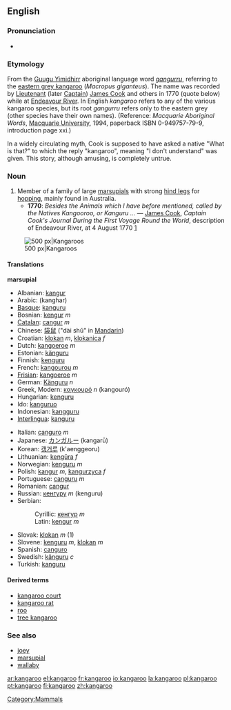 {{wikipedia}}
==English==

===Pronunciation===
*{{IPA|/,kæŋgə'ru:/}}

===Etymology===
From the [[w:Guugu Yimidhirr|Guugu Yimidhirr]] aboriginal language word ''[[gangurru]]'', referring to the [[w:eastern grey kangaroo|eastern grey kangaroo]] (''Macropus giganteus''). The name was recorded by [[Lieutenant]] (later [[Captain]]) [[w:James Cook|James Cook]] and others in 1770 (quote below) while at [[w:Endeavour River|Endeavour River]].  In English ''kangaroo'' refers to any of the various kangaroo species, but its root ''gangurru'' refers only to the eastern grey (other species have their own names).  (Reference: ''Macquarie Aboriginal Words'', [[w:Macquarie University|Macquarie University]], 1994, paperback ISBN 0-949757-79-9, introduction page xxi.)

In a widely circulating myth, Cook is supposed to have asked a native "What is that?" to which the reply "kangaroo", meaning "I don't understand" was given. This story, although amusing, is completely untrue.

===Noun===
{{en-noun}}

#Member of a family of large [[marsupial]]s with strong [[hind leg]]s for [[hop]]ping, mainly found in Australia.
#*'''1770''': ''Besides the Animals which I have before mentioned, called by the Natives Kangooroo, or Kanguru ...'' &mdash; [[w:James Cook|James Cook]], ''Captain Cook's Journal During the First Voyage Round the World'', description of Endeavour River, at 4 August 1770 [http://www.gutenberg.org/etext/8106]

[[Image:Kanguru.jpg|thumb|center|500 px|Kangaroos]]

====Translations====
'''marsupial'''
{{top}}
*Albanian: [[kangur]]
*Arabic: {{ARchar|[[كنغر]]}} (kanghar)
*[[Basque]]: [[kanguru]]
*Bosnian: [[kengur]] ''m''
*[[Catalan]]: [[cangur]] ''m''
*Chinese: [[袋鼠]] ("dài shǔ" in [[Mandarin]])
*Croatian: [[klokan]] ''m'', [[klokanica]] ''f''
*Dutch: [[kangoeroe]] ''m''
*Estonian: [[känguru]]
*Finnish: [[kenguru]]
*French: [[kangourou]] ''m''
*[[Frisian]]: [[kangoeroe]] ''m''
*German: [[Känguru]] ''n''
*Greek, Modern: [[καγκουρό]] ''n'' (kangouró)
*Hungarian: [[kenguru]]
*Ido: [[kanguruo]]
*Indonesian: [[kangguru]]
*[[Interlingua]]: [[kanguru]]
{{mid}}
*Italian: [[canguro]] ''m''
*Japanese: [[カンガルー]] (kangarū)
*Korean: [[캥거루]] (k'aenggeoru)
*Lithuanian: [[kengūra]] ''f''
*Norwegian: [[kenguru]] ''m''
*Polish: [[kangur]] ''m'', [[kangurzyca]] ''f''
*Portuguese: [[canguru]] ''m''
*Romanian: [[cangur]]
*Russian: [[кенгуру]] ''m'' (kenguru)
*Serbian:
*:Cyrillic: [[кенгур]] ''m''
*:Latin: [[kengur]] ''m''
*Slovak: [[klokan]] ''m'' (1)
*Slovene: [[kenguru]] ''m'', [[klokan]] ''m''
*Spanish: [[canguro]]
*Swedish: [[känguru]] ''c''
*Turkish: [[kanguru]]
{{bottom}}

====Derived terms====
*[[kangaroo court]]
*[[kangaroo rat]]
*[[roo]]
*[[tree kangaroo]]

===See also===
*[[joey]]
*[[marsupial]]
*[[wallaby]]

[[Category:Mammals]]

[[ar:kangaroo]]
[[el:kangaroo]]
[[fr:kangaroo]]
[[io:kangaroo]]
[[la:kangaroo]]
[[pl:kangaroo]]
[[pt:kangaroo]]
[[fi:kangaroo]]
[[zh:kangaroo]]